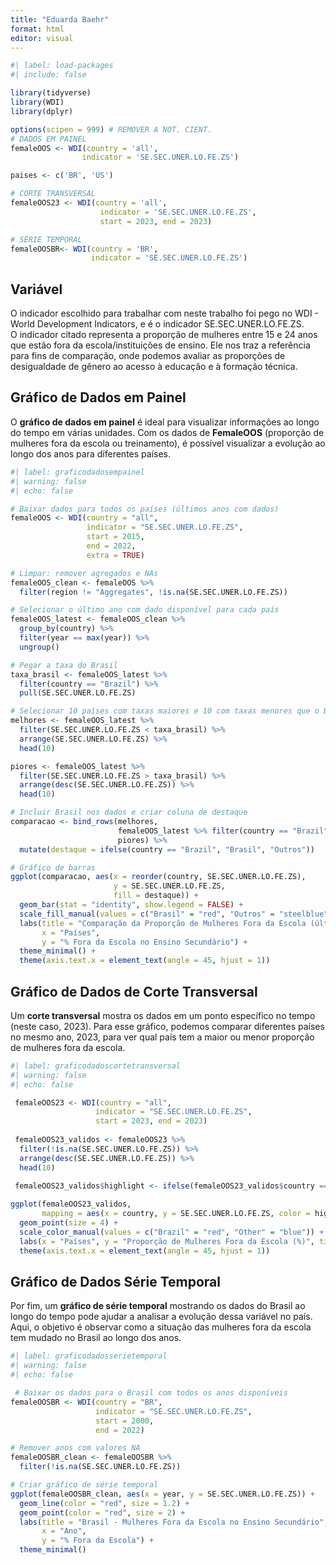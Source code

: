---
title: "Eduarda Baehr"
format: html
editor: visual
---

```{r}
#| label: load-packages
#| include: false

library(tidyverse)
library(WDI)
library(dplyr)

options(scipen = 999) # REMOVER A NOT. CIENT.
# DADOS EM PAINEL
femaleOOS <- WDI(country = 'all',
                indicator = 'SE.SEC.UNER.LO.FE.ZS')

paises <- c('BR', 'US')

# CORTE TRANSVERSAL
femaleOOS23 <- WDI(country = 'all',
                    indicator = 'SE.SEC.UNER.LO.FE.ZS',
                    start = 2023, end = 2023)

# SÉRIE TEMPORAL
femaleOOSBR<- WDI(country = 'BR',
                  indicator = 'SE.SEC.UNER.LO.FE.ZS')
```

## Variável

O indicador escolhido para trabalhar com neste trabalho foi pego no WDI - World Development Indicators, e é o indicador SE.SEC.UNER.LO.FE.ZS.\
O indicador citado representa a proporção de mulheres entre 15 e 24 anos que estão fora da escola/instituições de ensino. Ele nos traz a referência para fins de comparação, onde podemos avaliar as proporções de desigualdade de gênero ao acesso à educação e à formação técnica.

## Gráfico de Dados em Painel

O **gráfico de dados em painel** é ideal para visualizar informações ao longo do tempo em várias unidades. Com os dados de **FemaleOOS** (proporção de mulheres fora da escola ou treinamento), é possível visualizar a evolução ao longo dos anos para diferentes países.

```{r}
#| label: graficodadosempainel
#| warning: false
#| echo: false

# Baixar dados para todos os países (últimos anos com dados)
femaleOOS <- WDI(country = "all",
                 indicator = "SE.SEC.UNER.LO.FE.ZS",
                 start = 2015,
                 end = 2022,
                 extra = TRUE)

# Limpar: remover agregados e NAs
femaleOOS_clean <- femaleOOS %>%
  filter(region != "Aggregates", !is.na(SE.SEC.UNER.LO.FE.ZS))

# Selecionar o último ano com dado disponível para cada país
femaleOOS_latest <- femaleOOS_clean %>%
  group_by(country) %>%
  filter(year == max(year)) %>%
  ungroup()

# Pegar a taxa do Brasil
taxa_brasil <- femaleOOS_latest %>%
  filter(country == "Brazil") %>%
  pull(SE.SEC.UNER.LO.FE.ZS)

# Selecionar 10 países com taxas maiores e 10 com taxas menores que o Brasil
melhores <- femaleOOS_latest %>%
  filter(SE.SEC.UNER.LO.FE.ZS < taxa_brasil) %>%
  arrange(SE.SEC.UNER.LO.FE.ZS) %>%
  head(10)

piores <- femaleOOS_latest %>%
  filter(SE.SEC.UNER.LO.FE.ZS > taxa_brasil) %>%
  arrange(desc(SE.SEC.UNER.LO.FE.ZS)) %>%
  head(10)

# Incluir Brasil nos dados e criar coluna de destaque
comparacao <- bind_rows(melhores, 
                        femaleOOS_latest %>% filter(country == "Brazil"), 
                        piores) %>%
  mutate(destaque = ifelse(country == "Brazil", "Brasil", "Outros"))

# Gráfico de barras
ggplot(comparacao, aes(x = reorder(country, SE.SEC.UNER.LO.FE.ZS), 
                       y = SE.SEC.UNER.LO.FE.ZS, 
                       fill = destaque)) +
  geom_bar(stat = "identity", show.legend = FALSE) +
  scale_fill_manual(values = c("Brasil" = "red", "Outros" = "steelblue")) +
  labs(title = "Comparação da Proporção de Mulheres Fora da Escola (último ano disponível)",
       x = "Países",
       y = "% Fora da Escola no Ensino Secundário") +
  theme_minimal() +
  theme(axis.text.x = element_text(angle = 45, hjust = 1))

```

## Gráfico de Dados de Corte Transversal

Um **corte transversal** mostra os dados em um ponto específico no tempo (neste caso, 2023). Para esse gráfico, podemos comparar diferentes países no mesmo ano, 2023, para ver qual país tem a maior ou menor proporção de mulheres fora da escola.

```{r}
#| label: graficodadoscortetransversal
#| warning: false 
#| echo: false

 femaleOOS23 <- WDI(country = "all",
                   indicator = "SE.SEC.UNER.LO.FE.ZS",
                   start = 2023, end = 2023)
 
 femaleOOS23_validos <- femaleOOS23 %>%
  filter(!is.na(SE.SEC.UNER.LO.FE.ZS)) %>%
  arrange(desc(SE.SEC.UNER.LO.FE.ZS)) %>%
  head(10)
 
 femaleOOS23_validos$highlight <- ifelse(femaleOOS23_validos$country == "BRA", "Brazil", "Other")

ggplot(femaleOOS23_validos, 
       mapping = aes(x = country, y = SE.SEC.UNER.LO.FE.ZS, color = highlight)) + 
  geom_point(size = 4) +
  scale_color_manual(values = c("Brazil" = "red", "Other" = "blue")) +  # Definindo as cores
  labs(x = "Países", y = "Proporção de Mulheres Fora da Escola (%)", title = "Proporção de Mulheres Fora da Escola por País (2023)") +
  theme(axis.text.x = element_text(angle = 45, hjust = 1))
```

## Gráfico de Dados Série Temporal

Por fim, um **gráfico de série temporal** mostrando os dados do Brasil ao longo do tempo pode ajudar a analisar a evolução dessa variável no país. Aqui, o objetivo é observar como a situação das mulheres fora da escola tem mudado no Brasil ao longo dos anos.

```{r}
#| label: graficodadosserietemporal
#| warning: false  
#| echo: false   

 # Baixar os dados para o Brasil com todos os anos disponíveis
femaleOOSBR <- WDI(country = "BR",
                   indicator = "SE.SEC.UNER.LO.FE.ZS",
                   start = 2000,
                   end = 2022)

# Remover anos com valores NA
femaleOOSBR_clean <- femaleOOSBR %>%
  filter(!is.na(SE.SEC.UNER.LO.FE.ZS))

# Criar gráfico de série temporal
ggplot(femaleOOSBR_clean, aes(x = year, y = SE.SEC.UNER.LO.FE.ZS)) +
  geom_line(color = "red", size = 1.2) +
  geom_point(color = "red", size = 2) +
  labs(title = "Brasil - Mulheres Fora da Escola no Ensino Secundário",
       x = "Ano",
       y = "% Fora da Escola") +
  theme_minimal()
```
